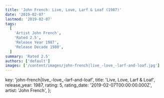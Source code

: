 ```yaml
---
title: 'John French: Live, Love, Larf & Loaf (1987)'
date: '2019-02-07'
lastmod: '2019-02-07'
tags:
  [
    'Artist John French',
    'Rated 2.5',
    'Release Year 1987',
    'Release Decade 1980',
  ]
summary: 'Rated 2.5'
authors: ['default']
images: ['/content/images/john-french|live_-love_-larf-and-loaf.jpg']
---
```


  key: 'john-french|live_-love_-larf-and-loaf',
  title: 'Live, Love, Larf & Loaf',
  release_year: 1987,
  rating: 5,
  rating_date: '2019-02-07T00:00:00.000Z',
  artist: 'John French',
};

<MusicRating data={data} />
